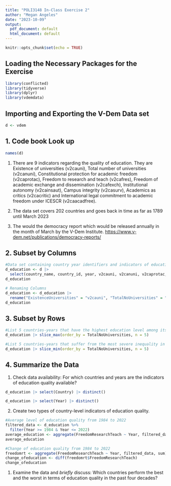 ---
title: "POLI3148 In-Class Exercise 2"
author: "Megan Angeles"
date: "2023-10-09"
output:
  pdf_document: default
  html_document: default
---

```{r setup, include=FALSE}
knitr::opts_chunk$set(echo = TRUE)
```

## Loading the Necessary Packages for the Exercise

```{r}
library(conflicted)
library(tidyverse)
library(dplyr)
library(vdemdata)
```

## Importing and Exporting the V-Dem Data set

```{r}
d <- vdem
```

## 1. Code book Look up

```{r}
names(d)
```

1.  There are 9 indicators regarding the quality of education. They are Existence of universities (v2cauni), Total number of universities (v2canuni), Constitutional protection for academic freedom (v2caprotac), Freedom to research and teach (v2cafres), Freedom of academic exchange and dissemination (v2cafexch), Institutional autonomy (v2cainsaut), Campus integrity (v2casurv), Academics as critics (v2cacritic) and International legal commitment to academic freedom under ICESCR (v2caacadfree).

2.  The data set covers 202 countries and goes back in time as far as 1789 until March 2023

3.  The would the democracy report which would be released annually in the month of March by the V-Dem Institute. <https://www.v-dem.net/publications/democracy-reports/>

## 2. Subset by Columns

```{r}
#Data set containing country year identifiers and indicators of education quality
d_education <- d |> 
  select(country_name, country_id, year, v2cauni, v2canuni, v2caprotac, v2cafres, v2cafexch, v2cainsaut, v2casurv, v2cacritic, v2caacadfree)
d_education
```

```{r}
# Renaming Columns
d_education <- d_education |>
  rename("ExistenceUniversities" = "v2cauni", "TotalNoUniversities" = "v2canuni", "ProtectionforAcademicFreedom" = "v2caprotac", "FreedomResearchTeach" = "v2cafres", "FreedomAcademicExchange" = "v2cafexch", "InstitutionalAutonomy" = "v2cainsaut", "CampusIntegrity" = "v2casurv", "AcademicsCritics" = "v2cacritic", "CommitmentICESCR" = "v2caacadfree", "Country" = "country_name", "ID" = "country_id", "Year" = "year")
d_education
```

## 3. Subset by Rows

```{r}
#List 5 countries-years that have the highest education level among its population.
d_education |> slice_max(order_by = TotalNoUniversities, n = 5)
```

```{r}
#List 5 countries-years that suffer from the most severe inequality in education
d_education |> slice_min(order_by = TotalNoUniversities, n = 5)
```

## 4. Summarize the Data

1.  Check data availability: For which countries and years are the indicators of education quality available?

```{r}
d_education |> select(Country) |> distinct()
```

```{r}
d_education |> select(Year) |> distinct()
```

2.  Create two types of country-level indicators of education quality.

```{r}
#Average level of education quality from 1984 to 2022
filtered_data <- d_education %>%
  filter(Year >= 1984 & Year <= 2022)
average_education <- aggregate(FreedomResearchTeach ~ Year, filtered_data, mean)
average_education
```

```{r}
#Change of education quality from 1984 to 2022
freedomrt <- aggregate(FreedomResearchTeach ~ Year, filtered_data, sum)
change_ofeducation <- diff(freedomrt$FreedomResearchTeach)
change_ofeducation

```

1.  Examine the data and *briefly* discuss: Which countries perform the best and the worst in terms of education quality in the past four decades?
